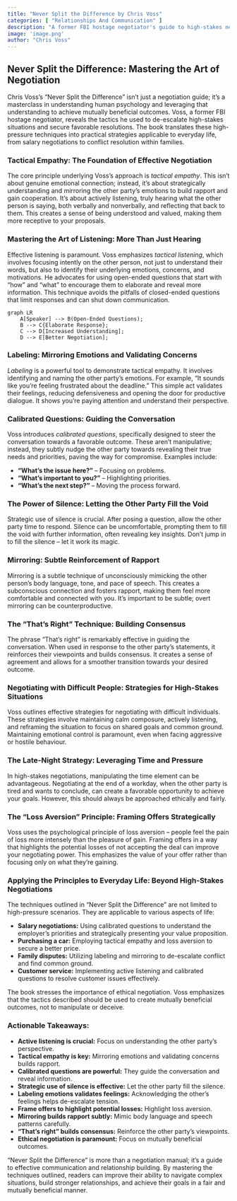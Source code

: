 ```yaml
---
title: "Never Split the Difference by Chris Voss"
categories: [ "Relationships And Communication" ]
description: "A former FBI hostage negotiator's guide to high-stakes negotiations"
image: 'image.png'
author: "Chris Voss"
---
```

## Never Split the Difference: Mastering the Art of Negotiation

Chris Voss's "Never Split the Difference" isn't just a negotiation guide; it's a masterclass in understanding human psychology and leveraging that understanding to achieve mutually beneficial outcomes.  Voss, a former FBI hostage negotiator, reveals the tactics he used to de-escalate high-stakes situations and secure favorable resolutions. The book translates these high-pressure techniques into practical strategies applicable to everyday life, from salary negotiations to conflict resolution within families.

### Tactical Empathy: The Foundation of Effective Negotiation

The core principle underlying Voss's approach is *tactical empathy*. This isn't about genuine emotional connection; instead, it's about strategically understanding and mirroring the other party's emotions to build rapport and gain cooperation. It's about actively listening, truly hearing what the other person is saying, both verbally and nonverbally, and reflecting that back to them. This creates a sense of being understood and valued, making them more receptive to your proposals.

### Mastering the Art of Listening: More Than Just Hearing

Effective listening is paramount.  Voss emphasizes *tactical listening*, which involves focusing intently on the other person, not just to understand their words, but also to identify their underlying emotions, concerns, and motivations. He advocates for using open-ended questions that start with “how” and “what” to encourage them to elaborate and reveal more information.  This technique avoids the pitfalls of closed-ended questions that limit responses and can shut down communication.

```mermaid
graph LR
    A[Speaker] --> B(Open-Ended Questions);
    B --> C{Elaborate Response};
    C --> D[Increased Understanding];
    D --> E[Better Negotiation];
```

###  Labeling:  Mirroring Emotions and Validating Concerns

*Labeling* is a powerful tool to demonstrate tactical empathy. It involves identifying and naming the other party's emotions. For example, “It sounds like you’re feeling frustrated about the deadline.” This simple act validates their feelings, reducing defensiveness and opening the door for productive dialogue.  It shows you're paying attention and understand their perspective.

### Calibrated Questions: Guiding the Conversation

Voss introduces *calibrated questions*, specifically designed to steer the conversation towards a favorable outcome. These aren't manipulative; instead, they subtly nudge the other party towards revealing their true needs and priorities, paving the way for compromise.  Examples include:

* **"What's the issue here?"** – Focusing on problems.
* **"What's important to you?"** – Highlighting priorities.
* **"What's the next step?"** –  Moving the process forward.


### The Power of Silence: Letting the Other Party Fill the Void

Strategic use of silence is crucial.  After posing a question, allow the other party time to respond.  Silence can be uncomfortable, prompting them to fill the void with further information, often revealing key insights. Don’t jump in to fill the silence – let it work its magic.


### Mirroring: Subtle Reinforcement of Rapport

Mirroring is a subtle technique of unconsciously mimicking the other person's body language, tone, and pace of speech.  This creates a subconscious connection and fosters rapport, making them feel more comfortable and connected with you. It's important to be subtle; overt mirroring can be counterproductive.


###  The "That's Right" Technique:  Building Consensus

The phrase "That's right" is remarkably effective in guiding the conversation.  When used in response to the other party's statements, it reinforces their viewpoints and builds consensus.  It creates a sense of agreement and allows for a smoother transition towards your desired outcome.


###  Negotiating with Difficult People: Strategies for High-Stakes Situations

Voss outlines effective strategies for negotiating with difficult individuals.  These strategies involve maintaining calm composure, actively listening, and reframing the situation to focus on shared goals and common ground.  Maintaining emotional control is paramount, even when facing aggressive or hostile behaviour.


### The Late-Night Strategy: Leveraging Time and Pressure

In high-stakes negotiations, manipulating the time element can be advantageous.  Negotiating at the end of a workday, when the other party is tired and wants to conclude, can create a favorable opportunity to achieve your goals. However, this should always be approached ethically and fairly.


###  The "Loss Aversion" Principle: Framing Offers Strategically

Voss uses the psychological principle of loss aversion – people feel the pain of loss more intensely than the pleasure of gain. Framing offers in a way that highlights the potential losses of not accepting the deal can improve your negotiating power. This emphasizes the value of your offer rather than focusing only on what they're gaining.



###  Applying the Principles to Everyday Life: Beyond High-Stakes Negotiations

The techniques outlined in "Never Split the Difference" are not limited to high-pressure scenarios.  They are applicable to various aspects of life:

* **Salary negotiations:** Using calibrated questions to understand the employer's priorities and strategically presenting your value proposition.
* **Purchasing a car:** Employing tactical empathy and loss aversion to secure a better price.
* **Family disputes:** Utilizing labeling and mirroring to de-escalate conflict and find common ground.
* **Customer service:** Implementing active listening and calibrated questions to resolve customer issues effectively.

The book stresses the importance of ethical negotiation.  Voss emphasizes that the tactics described should be used to create mutually beneficial outcomes, not to manipulate or deceive.


### Actionable Takeaways:

* **Active listening is crucial:**  Focus on understanding the other party's perspective.
* **Tactical empathy is key:**  Mirroring emotions and validating concerns builds rapport.
* **Calibrated questions are powerful:** They guide the conversation and reveal information.
* **Strategic use of silence is effective:**  Let the other party fill the silence.
* **Labeling emotions validates feelings:** Acknowledging the other's feelings helps de-escalate tension.
* **Frame offers to highlight potential losses:**  Highlight loss aversion.
* **Mirroring builds rapport subtly:**  Mimic body language and speech patterns carefully.
* **"That's right" builds consensus:**  Reinforce the other party's viewpoints.
* **Ethical negotiation is paramount:**  Focus on mutually beneficial outcomes.

"Never Split the Difference" is more than a negotiation manual; it's a guide to effective communication and relationship building. By mastering the techniques outlined, readers can improve their ability to navigate complex situations, build stronger relationships, and achieve their goals in a fair and mutually beneficial manner.

